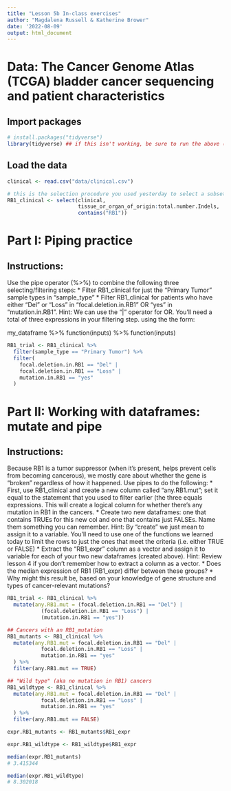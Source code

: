 ```yaml
---
title: "Lesson 5b In-class exercises"
author: "Magdalena Russell & Katherine Brower"
date: '2022-08-09'
output: html_document
---
```


# Data: The Cancer Genome Atlas (TCGA) bladder cancer sequencing and patient characteristics

## Import packages

```r
# install.packages("tidyverse")
library(tidyverse) ## if this isn't working, be sure to run the above (uncomment first)
```


## Load the data

```r
clinical <- read.csv("data/clinical.csv")

# this is the selection procedure you used yesterday to select a subset of the columns
RB1_clinical <- select(clinical,
                       tissue_or_organ_of_origin:total.number.Indels,
                       contains("RB1"))
```

# Part I: Piping practice

## Instructions:

Use the pipe operator (%>%) to combine the following three selecting/filtering steps:
    * Filter RB1_clinical for just the "Primary Tumor" sample types in "sample_type"
    * Filter RB1_clinical for patients who have either “Del” or “Loss” in “focal.deletion.in.RB1” OR “yes” in "mutation.in.RB1". Hint: We can use the “|” operator for OR. You'll need a total of three expressions in your filtering step.
using the the form:

my_dataframe %>%
   function(inputs) %>%
   function(inputs)

```r
RB1_trial <- RB1_clinical %>%
  filter(sample_type == "Primary Tumor") %>%
  filter(
    focal.deletion.in.RB1 == "Del" |
    focal.deletion.in.RB1 == "Loss" |
    mutation.in.RB1 == "yes"
  )
```

# Part II: Working with dataframes: mutate and pipe 

## Instructions:

Because RB1 is a tumor suppressor (when it's present, helps prevent cells from becoming cancerous), we mostly care about whether the gene is "broken" regardless of how it happened. Use pipes to do the following:
    * First, use RB1_clinical and create a new column called "any.RB1.mut"; set it equal to the statement that you used to filter earlier (the three equals expressions. This will create a logical column for whether there's any mutation in RB1 in the cancers.
    * Create two new dataframes: one that contains TRUEs for this new col and one that contains just FALSEs. Name them something you can remember. Hint: By "create" we just mean to assign it to a variable. You'll need to use one of the functions we learned today to limit the rows to just the ones that meet the criteria (i.e. either TRUE or FALSE)
    * Extract the "RB1_expr" column as a vector and assign it to variable for each of your two new dataframes (created above). Hint: Review lesson 4 if you don't remember how to extract a column as a vector.
    * Does the median expression of RB1 (RB1_expr) differ between these groups?
    * Why might this result be, based on your knowledge of gene structure and types of cancer-relevant mutations?

```r
RB1_trial <- RB1_clinical %>%
  mutate(any.RB1.mut = (focal.deletion.in.RB1 == "Del") |
           (focal.deletion.in.RB1 == "Loss") |
           (mutation.in.RB1 == "yes"))

## Cancers with an RB1_mutation
RB1_mutants <- RB1_clinical %>%
  mutate(any.RB1.mut = focal.deletion.in.RB1 == "Del" |
           focal.deletion.in.RB1 == "Loss" |
           mutation.in.RB1 == "yes"
  ) %>%
  filter(any.RB1.mut == TRUE) 

## "Wild type" (aka no mutation in RB1) cancers
RB1_wildtype <- RB1_clinical %>%
  mutate(any.RB1.mut = focal.deletion.in.RB1 == "Del" |
           focal.deletion.in.RB1 == "Loss" |
           mutation.in.RB1 == "yes"
  ) %>%
  filter(any.RB1.mut == FALSE) 

expr.RB1_mutants <- RB1_mutants$RB1_expr

expr.RB1_wildtype <- RB1_wildtype$RB1_expr

median(expr.RB1_mutants)
# 3.415344

median(expr.RB1_wildtype)
# 8.302018


```


